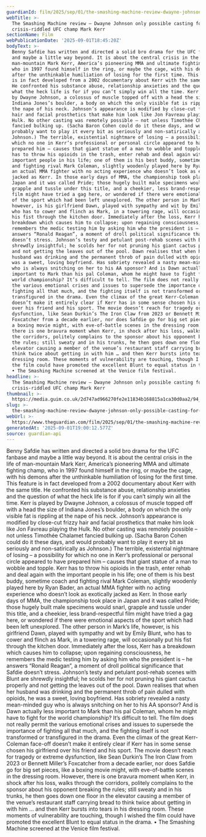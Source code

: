 ```yaml
---
guardianId: film/2025/sep/01/the-smashing-machine-review-dwayne-johnson-mark-kerr
webTitle: >-
  The Smashing Machine review – Dwayne Johnson only possible casting for
  crisis-riddled UFC champ Mark Kerr
sectionName: Film
webPublicationDate: '2025-09-01T18:45:20Z'
bodyText: >-
  Benny Safdie has written and directed a solid bro drama for the UFC fanbase
  and maybe a little way beyond. It is about the central crisis in the life of
  man-mountain Mark Kerr, America’s pioneering MMA and ultimate fighting champ,
  who in 1997 found himself in the ring, or maybe the cage, with his demons
  after the unthinkable humiliation of losing for the first time. This feature
  is in fact developed from a 2002 documentary about Kerr with the same title.
  He confronted his substance abuse, relationship anxieties and the question of
  what the heck life is for if you can’t simply win all the time. Kerr is played
  by Dwayne Johnson, a colossus of muscle topped off with a head the size of
  Indiana Jones’s boulder, a body on which the only visible fat is rippling at
  the nape of his neck. Johnson’s appearance is modified by close-cut frizzy
  hair and facial prosthetics that make him look like Jon Favreau playing the
  Hulk. No other casting was remotely possible – not unless Timothée Chalamet
  fancied bulking up. (Sacha Baron Cohen could do it these days, and would
  probably want to play it every bit as seriously and non-satirically as
  Johnson.) The terrible, existential nightmare of losing – a possibility for
  which no one in Kerr’s professional or personal circle appeared to have
  prepared him – causes that giant statue of a man to wobble and topple. Kerr
  has to throw his opioids in the trash, enter rehab and deal again with the
  important people in his life; one of them is his best buddy, sometime coach
  and fighting rival Mark Coleman, slightly woodenly played here by Ryan Bader,
  an actual MMA fighter with no acting experience who doesn’t look as exotically
  jacked as Kerr. In those early days of MMA, the championship took place in
  Japan and it was called Pride; those hugely built male specimens would snarl,
  grapple and tussle under this title, and a cheekier, less brand-respectful
  film might have tried a gag here, or wondered if there were emotional aspects
  of the sport which had been left unexplored. The other person in Mark’s life,
  however, is his girlfriend Dawn, played with sympathy and wit by Emily Blunt,
  who has to cower and flinch as Mark, in a towering rage, will occasionally put
  his fist through the kitchen door. Immediately after the loss, Kerr has a
  breakdown which causes him to collapse; upon regaining consciousness, he
  remembers the medic testing him by asking him who the president is – he
  answers “Ronald Reagan”, a moment of droll political significance that Safdie
  doesn’t stress. Johnson’s testy and petulant post-rehab scenes with Blunt are
  shrewdly insightful; he scolds her for not pruning his giant cactus properly
  and not getting the leaves out of the pool. Dawn realises that when her
  husband was drinking and the permanent throb of pain dulled with opioids, he
  was a sweet, loving boyfriend. Has sobriety revealed a nasty mean-minded guy
  who is always snitching on her to his AA sponsor? And is Dawn actually less
  important to Mark than his pal Coleman, whom he might have to fight for the
  world championship? It’s difficult to tell. The film does not really permit
  the various emotional crises and issues to supersede the importance of
  fighting all that much, and the fighting itself is not transformed or
  transfigured in the drama. Even the climax of the great Kerr-Coleman face-off
  doesn’t make it entirely clear if Kerr has in some sense chosen his girlfriend
  over his friend and his sport. The movie doesn’t reach for tragedy or extreme
  dysfunction, like Sean Durkin’s The Iron Claw from 2023 or Bennett Miller’s
  Foxcatcher from a decade earlier, nor does Safdie go for big set pieces, like
  a boxing movie might, with eve-of-battle scenes in the dressing room. However,
  there is one bravura moment when Kerr, in shock after his loss, walks through
  the corridors, politely complains to the sponsor about his opponent breaking
  the rules; still sweaty and in his trunks, he then goes down one floor in the
  elevator causing a member of the venue’s restaurant staff carrying bread to
  think twice about getting in with him … and then Kerr bursts into tears in his
  dressing room. These moments of vulnerability are touching, though I wished
  the film could have promoted the excellent Blunt to equal status in the drama.
  • The Smashing Machine screened at the Venice film festival.
headline: >-
  The Smashing Machine review – Dwayne Johnson only possible casting for
  crisis-riddled UFC champ Mark Kerr
thumbnail: >-
  https://media.guim.co.uk/2d747ad966270fe2e11834b168815a1ca30d0aa2/94_0_2813_2250/500.jpg
slug: >-
  the-smashing-machine-review-dwayne-johnson-only-possible-casting-for-crisis-riddled-ufc-champ-mark-kerr
webUrl: >-
  https://www.theguardian.com/film/2025/sep/01/the-smashing-machine-review-dwayne-johnson-mark-kerr
generatedAt: '2025-09-01T19:00:12.577Z'
source: guardian-api
---
```

Benny Safdie has written and directed a solid bro drama for the UFC fanbase and maybe a little way beyond. It is about the central crisis in the life of man-mountain Mark Kerr, America’s pioneering MMA and ultimate fighting champ, who in 1997 found himself in the ring, or maybe the cage, with his demons after the unthinkable humiliation of losing for the first time. This feature is in fact developed from a 2002 documentary about Kerr with the same title. He confronted his substance abuse, relationship anxieties and the question of what the heck life is for if you can’t simply win all the time. Kerr is played by Dwayne Johnson, a colossus of muscle topped off with a head the size of Indiana Jones’s boulder, a body on which the only visible fat is rippling at the nape of his neck. Johnson’s appearance is modified by close-cut frizzy hair and facial prosthetics that make him look like Jon Favreau playing the Hulk. No other casting was remotely possible – not unless Timothée Chalamet fancied bulking up. (Sacha Baron Cohen could do it these days, and would probably want to play it every bit as seriously and non-satirically as Johnson.) The terrible, existential nightmare of losing – a possibility for which no one in Kerr’s professional or personal circle appeared to have prepared him – causes that giant statue of a man to wobble and topple. Kerr has to throw his opioids in the trash, enter rehab and deal again with the important people in his life; one of them is his best buddy, sometime coach and fighting rival Mark Coleman, slightly woodenly played here by Ryan Bader, an actual MMA fighter with no acting experience who doesn’t look as exotically jacked as Kerr. In those early days of MMA, the championship took place in Japan and it was called Pride; those hugely built male specimens would snarl, grapple and tussle under this title, and a cheekier, less brand-respectful film might have tried a gag here, or wondered if there were emotional aspects of the sport which had been left unexplored. The other person in Mark’s life, however, is his girlfriend Dawn, played with sympathy and wit by Emily Blunt, who has to cower and flinch as Mark, in a towering rage, will occasionally put his fist through the kitchen door. Immediately after the loss, Kerr has a breakdown which causes him to collapse; upon regaining consciousness, he remembers the medic testing him by asking him who the president is – he answers “Ronald Reagan”, a moment of droll political significance that Safdie doesn’t stress. Johnson’s testy and petulant post-rehab scenes with Blunt are shrewdly insightful; he scolds her for not pruning his giant cactus properly and not getting the leaves out of the pool. Dawn realises that when her husband was drinking and the permanent throb of pain dulled with opioids, he was a sweet, loving boyfriend. Has sobriety revealed a nasty mean-minded guy who is always snitching on her to his AA sponsor? And is Dawn actually less important to Mark than his pal Coleman, whom he might have to fight for the world championship? It’s difficult to tell. The film does not really permit the various emotional crises and issues to supersede the importance of fighting all that much, and the fighting itself is not transformed or transfigured in the drama. Even the climax of the great Kerr-Coleman face-off doesn’t make it entirely clear if Kerr has in some sense chosen his girlfriend over his friend and his sport. The movie doesn’t reach for tragedy or extreme dysfunction, like Sean Durkin’s The Iron Claw from 2023 or Bennett Miller’s Foxcatcher from a decade earlier, nor does Safdie go for big set pieces, like a boxing movie might, with eve-of-battle scenes in the dressing room. However, there is one bravura moment when Kerr, in shock after his loss, walks through the corridors, politely complains to the sponsor about his opponent breaking the rules; still sweaty and in his trunks, he then goes down one floor in the elevator causing a member of the venue’s restaurant staff carrying bread to think twice about getting in with him … and then Kerr bursts into tears in his dressing room. These moments of vulnerability are touching, though I wished the film could have promoted the excellent Blunt to equal status in the drama. • The Smashing Machine screened at the Venice film festival.

